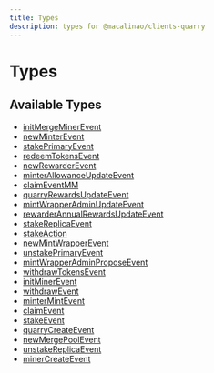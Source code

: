 ```yaml
---
title: Types
description: types for @macalinao/clients-quarry
---
```


# Types

## Available Types

- [initMergeMinerEvent](./initMergeMinerEvent)
- [newMinterEvent](./newMinterEvent)
- [stakePrimaryEvent](./stakePrimaryEvent)
- [redeemTokensEvent](./redeemTokensEvent)
- [newRewarderEvent](./newRewarderEvent)
- [minterAllowanceUpdateEvent](./minterAllowanceUpdateEvent)
- [claimEventMM](./claimEventMM)
- [quarryRewardsUpdateEvent](./quarryRewardsUpdateEvent)
- [mintWrapperAdminUpdateEvent](./mintWrapperAdminUpdateEvent)
- [rewarderAnnualRewardsUpdateEvent](./rewarderAnnualRewardsUpdateEvent)
- [stakeReplicaEvent](./stakeReplicaEvent)
- [stakeAction](./stakeAction)
- [newMintWrapperEvent](./newMintWrapperEvent)
- [unstakePrimaryEvent](./unstakePrimaryEvent)
- [mintWrapperAdminProposeEvent](./mintWrapperAdminProposeEvent)
- [withdrawTokensEvent](./withdrawTokensEvent)
- [initMinerEvent](./initMinerEvent)
- [withdrawEvent](./withdrawEvent)
- [minterMintEvent](./minterMintEvent)
- [claimEvent](./claimEvent)
- [stakeEvent](./stakeEvent)
- [quarryCreateEvent](./quarryCreateEvent)
- [newMergePoolEvent](./newMergePoolEvent)
- [unstakeReplicaEvent](./unstakeReplicaEvent)
- [minerCreateEvent](./minerCreateEvent)
